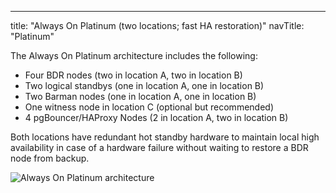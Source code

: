 ---
title: "Always On Platinum (two locations; fast HA restoration)"
navTitle: "Platinum"

The Always On Platinum architecture includes the following:

-  Four BDR nodes (two in location A, two in location B)
-  Two logical standbys (one in location A, one in location B)
-  Two Barman nodes (one in location A, one in location B)
-  One witness node in location C (optional but recommended)
-  4 pgBouncer/HAProxy Nodes (2 in location A, two in location B)

Both locations have redundant hot standby hardware to maintain local high availability in case of a hardware failure without waiting to restore a BDR node from backup.

![Always On Platinum architecture](../images/platinum.png)